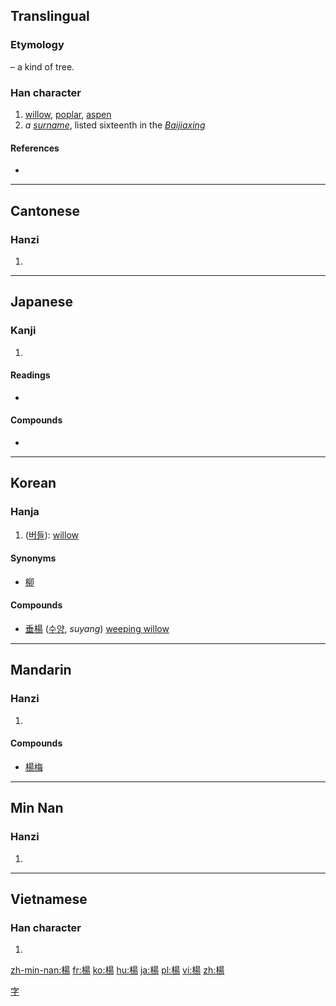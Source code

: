 {{also|杨}}
==Translingual==

===Etymology===
{{Han compound|木|昜|c1=s|c2=p|t1=tree, wood|ls=psc}} – a kind of tree.

===Han character===
{{Han char|rn=75|rad=木|as=09|sn=13|four=4692<sub>7</sub>|canj=木日一竹 (DAMH)}}

# [[willow]], [[poplar]], [[aspen]]
# ''a [[surname]]'', listed sixteenth in the ''[[:w:Baijiaxing|Baijiaxing]]''

====References====
* {{Han ref|kx=0538.300|dkj=15112|dj=0926.110|hdz=21248.040|uh=694A|ud=26954|bh=B7A8|bd=47016}}

----

==Cantonese==

===Hanzi===
{{yue-hanzi|jyut=|y=yeung4|sim=杨}}

# {{defn|lang=yue|sort=木09}}

----

==Japanese==

===Kanji===
{{ja-kanji|grade=n|rs=木09}}

# {{defn|lang=ja|sort=木09}}

====Readings====
* {{ja-readings|on=[[よう]] (yō)|kun=[[やなぎ]] (yanagi)}}

====Compounds====
* {{l|ja|楊枝|tr=[[ようじ]], yōji||toothpick}}

----

==Korean==

===Hanja===
{{ko-hanja|hangeul=양|eumhun=|rv=yang|mr=yang|y=yang}}

# ([[버들]]): [[willow]]

====Synonyms====
* [[柳]]

====Compounds====
* [[垂楊]] ([[수양버들|수양]], ''suyang'') [[weeping willow]]

----

==Mandarin==

===Hanzi===
{{cmn-hanzi|sim=杨|pin=[[yáng]] ([[yang2]]), [[Yáng]] ([[Yang2]])|wg=yang<sup>2</sup>, Yang<sup>2</sup>}}

# {{defn|lang=cmn|sort=木09}}

====Compounds====
* [[楊梅]]

----

==Min Nan==

===Hanzi===
{{nan-hanzi|poj=Iûⁿ}}

# {{defn|lang=nan}}

----

==Vietnamese==

===Han character===
{{vi-hantu|[[dương]], [[dàng]], [[thang]]|rs=木09}}

# {{defn|lang=vi|sort=木09}}

[[Category:Mandarin surnames|字]]

[[zh-min-nan:楊]]
[[fr:楊]]
[[ko:楊]]
[[hu:楊]]
[[ja:楊]]
[[pl:楊]]
[[vi:楊]]
[[zh:楊]]